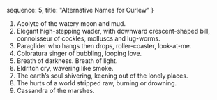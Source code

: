   sequence: 5,
  title: "Alternative Names for Curlew"
}

1. Acolyte of the watery moon and mud.
2. Elegant high-stepping wader, with downward crescent-shaped bill, connoisseur of cockles, molluscs and lug-worms.  
3. Paraglider who hangs then drops, roller-coaster, look-at-me.
4. Coloratura singer of bubbling, looping love. 
5. Breath of darkness. Breath of light.        
6. Eldritch cry, wavering like smoke.
7. The earth’s soul shivering, keening out of the lonely places.
8. The hurts of a world stripped raw, burning or drowning.
9. Cassandra of the marshes. 
